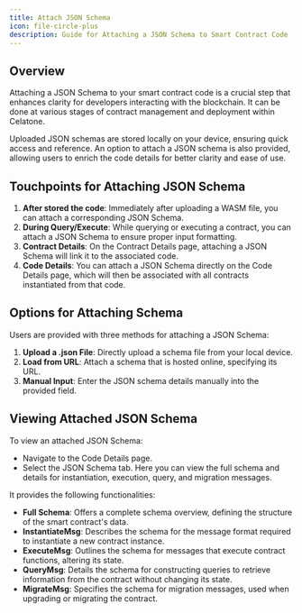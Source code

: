 ```yaml
---
title: Attach JSON Schema
icon: file-circle-plus
description: Guide for Attaching a JSON Schema to Smart Contract Code
---
```


## Overview

Attaching a JSON Schema to your smart contract code is a crucial step that enhances clarity for developers interacting with the blockchain. It can be done at various stages of contract management and deployment within Celatone.

Uploaded JSON schemas are stored locally on your device, ensuring quick access and reference. An option to attach a JSON schema is also provided, allowing users to enrich the code details for better clarity and ease of use.

## Touchpoints for Attaching JSON Schema

1. **After stored the code**: Immediately after uploading a WASM file, you can attach a corresponding JSON Schema.
1. **During Query/Execute**: While querying or executing a contract, you can attach a JSON Schema to ensure proper input formatting.
1. **Contract Details**: On the Contract Details page, attaching a JSON Schema will link it to the associated code.
1. **Code Details**: You can attach a JSON Schema directly on the Code Details page, which will then be associated with all contracts instantiated from that code.

## Options for Attaching Schema

Users are provided with three methods for attaching a JSON Schema:

1. **Upload a .json File**: Directly upload a schema file from your local device.
1. **Load from URL**: Attach a schema that is hosted online, specifying its URL.
1. **Manual Input**: Enter the JSON schema details manually into the provided field.

## Viewing Attached JSON Schema

To view an attached JSON Schema:

- Navigate to the Code Details page.
- Select the JSON Schema tab. Here you can view the full schema and details for instantiation, execution, query, and migration messages.

It provides the following functionalities:

- **Full Schema**: Offers a complete schema overview, defining the structure of the smart contract's data.
- **InstantiateMsg**: Describes the schema for the message format required to instantiate a new contract instance.
- **ExecuteMsg**: Outlines the schema for messages that execute contract functions, altering its state.
- **QueryMsg**: Details the schema for constructing queries to retrieve information from the contract without changing its state.
- **MigrateMsg**: Specifies the schema for migration messages, used when upgrading or migrating the contract.
